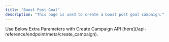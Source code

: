 ```yaml
---
title: "Boost Post Goal"
description: "This page is used to create a boost post goal campaign."
---
```


<Note>
	Use Below Extra Parameters with Create Campaign API
	[here](/api-reference/endpoint/meta/create_campaign).
</Note>
